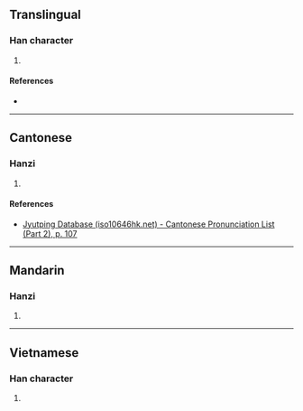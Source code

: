 {{character info/new}}
==Translingual==

===Han character===
{{Han char|rn=61|rad=心|as=06|sn=9|four=94061|canj=PGR|ids=⿰忄吉}}

# {{defn|Han|sort=心06}}

====References====
* {{Han ref|kx=0383.200|dkj=10522|dj=0713.110|hdz=42294.010|uh=6044|ud=24644|bh=CECE|bd=52942}}

----

==Cantonese==

===Hanzi===
{{yue-hanzi|jyut=hat1|y=hat1}}

# {{defn|lang=yue|sort=心06}}

====References====
* [http://www.iso10646hk.net/jp/document/download.jsp Jyutping Database (iso10646hk.net) - Cantonese Pronunciation List (Part 2), p. 107]

----

==Mandarin==

===Hanzi===
{{cmn-hanzi|pin=[[xì]] ([[xi4]])|wg=hsi<sup>4</sup>}}

# {{defn|lang=cmn|sort=心06}}

----

==Vietnamese==

===Han character===
{{vi-readings|rs=心06|hanviet=ghét}}

# {{defn|lang=vi|sort=心06}}
